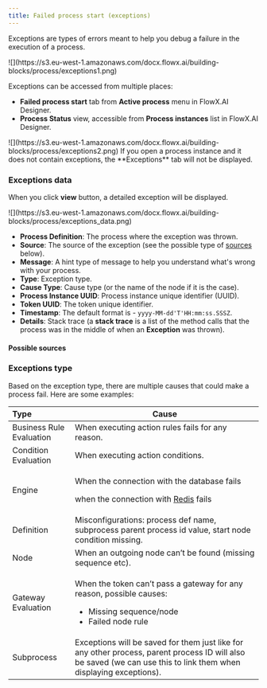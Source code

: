 ```yaml
---
title: Failed process start (exceptions)
---
```


Exceptions are types of errors meant to help you debug a failure in the execution of a process.

<Frame>
![](https://s3.eu-west-1.amazonaws.com/docx.flowx.ai/building-blocks/process/exceptions1.png)
</Frame>

Exceptions can be accessed from multiple places:

* **Failed process start** tab from **Active process** menu in FlowX.AI Designer.
* **Process Status** view, accessible from **Process instances** list in FlowX.AI Designer.

<Frame>
![](https://s3.eu-west-1.amazonaws.com/docx.flowx.ai/building-blocks/process/exceptions2.png)
</Frame>

<Hint>
If you open a process instance and it does not contain exceptions, the **Exceptions** tab will not be displayed.
</Hint>

### Exceptions data

When you click **view** button, a detailed exception will be displayed.

<Frame>
![](https://s3.eu-west-1.amazonaws.com/docx.flowx.ai/building-blocks/process/exceptions_data.png)
</Frame>

* **Process Definition**: The process where the exception was thrown.
* **Source**: The source of the exception (see the possible type of [sources](#possible-sources) below).
* **Message**: A hint type of message to help you understand what's wrong with your process.
* **Type**: Exception type.
* **Cause Type**: Cause type (or the name of the node if it is the case).
* **Process Instance UUID**: Process instance unique identifier (UUID).
* **Token UUID**: The token unique identifier.
* **Timestamp**: The default format is - `yyyy-MM-dd'T'HH:mm:ss.SSSZ`.
* **Details**: Stack trace (a **stack trace** is a list of the method calls that the process was in the middle of when an **Exception** was thrown).

#### Possible sources

<CardGroup>

<Card title="Actions" href="../actions/actions">
</Card>
<Card title="Node" href="../node/node">
</Card>
<Card title="Subprocess" href="./subprocess">
</Card>
<Card title="Process Definition" href="./process-definition">
</Card>

</CardGroup>

### Exceptions type

Based on the exception type, there are multiple causes that could make a process fail. Here are some examples:

| Type                     | Cause                                                                                                                                                                                                               |
| :----------------------- | ------------------------------------------------------------------------------------------------------------------------------------------------------------------------------------------------------------------- |
| Business Rule Evaluation | When executing action rules fails for any reason.                                                                                                                                                                   |
| Condition Evaluation     | When executing action conditions.                                                                                                                                                                                   |
| Engine                   | <p></p><p>When the connection with the database fails</p><p>when the connection with [Redis](../../platform-overview/frameworks-and-standards/event-driven-architecture-frameworks/intro-to-redis) fails</p><p></p> |
| Definition               | Misconfigurations: process def name, subprocess parent process id value, start node condition missing.                                                                                                              |
| Node                     | When an outgoing node can’t be found (missing sequence etc).                                                                                                                                                        |
| Gateway Evaluation       | <p>When the token can’t pass a gateway for any reason, possible causes:</p><ul><li>Missing sequence/node</li><li>Failed node rule</li></ul>                                                                         |
| Subprocess               | Exceptions will be saved for them just like for any other process, parent process ID will also be saved (we can use this to link them when displaying exceptions).                                                  |

